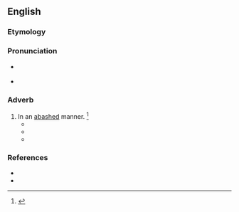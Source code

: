 ==English==

===Etymology===
{{suffix|en|abashed|ly}}

===Pronunciation===
* {{a|RP}} {{IPA|en|/əˈbæʃ.ɪd.li/}}
* {{a|GenAm}} {{IPA|en|/əˈbæʃ.ɪd.li/}}

===Adverb===
{{en-adv}}

# In an [[abashed]] manner. {{defdate|from early 19<sup>th</sup> century.}}<ref>{{R:SOED5|page=2}}</ref>
#* {{quote-book|en|title=The Private Memoirs and Confessions of a Justified Sinner| page=36| url=https://books.google.com/books?id=jAs9AAAAcAAJ| author=James Hogg| year=1824| passage=George, at length, came forward '''abashedly''' toward him, and said,&nbsp;— "I have been greatly to blame, Robert, and am very sorry for what I have done.}}
#* {{quote-book|en|title=I Wonder as I Wander: An Autobiographical Journey| page=156| year=1956|  url=https://books.google.com/books?isbn=1466894881| author={{w|Langston Hughes}}| passage=meanwhile, no cash. Finally, Nichan asked me '''abashedly''' if perhaps I would lend him a few hundred rubles.}}
#* {{quote-journal|en| title=The Banality of the Eichmann Trial| journal=Tablet Magazine| date=Oct 8, 2018| passage=At the punchline, Moshe snorts in laughter, then '''abashedly''' suppresses the smile. Does a self-deprecating sense of humor—a comedic trope owned by the Jews—make the Nazi more human?}}

===References===
* {{R:OneLook}}
* {{R:Century 1911}}
<references/>